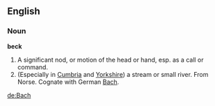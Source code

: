 ==English==

===Noun===

'''beck'''

#A significant nod, or motion of the head or hand, esp. as a call or command.
#(Especially in [[wikipedia:Cumbria|Cumbria]] and [[wikipedia:Yorkshire|Yorkshire]]) a stream or small river. From Norse. Cognate with German [[:de:Bach|Bach]].

[[de:Bach]]